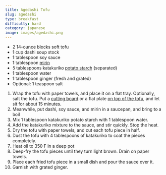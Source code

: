 ```yaml
---
title: Agedashi Tofu
slug: agedashi
type: breakfast
difficulty: hard
category: japanese
image: images/agedashi.png
---
```


<RecipeLayout>

- 2 14-ounce blocks soft tofu
- 1 cup dashi soup stock
- 1 tablespoon soy sauce
- 1 tablespoon [mirin](https://www.thespruceeats.com/mirin-2031388)
- 5 tablespoons katakuriko [potato starch](https://www.thespruceeats.com/gluten-free-flour-and-starch-glossary-1451205) (separated)
- 1 tablespoon water
- 1 tablespoon ginger (fresh and grated)
- Optional: 1 teaspoon salt

1. Wrap the tofu with paper towels, and place it on a flat tray. Optionally, salt the tofu. Put a [cutting board](https://www.thespruceeats.com/best-cutting-boards-4067664) or a flat plate [on top of the tofu](https://www.thespruceeats.com/how-to-press-tofu-3376642), and let sit for about 15 minutes.
2. Meanwhile, put dashi, soy sauce, and mirin in a saucepan, and bring to a boil
3. Mix 1 tablespoon katakuriko potato starch with 1 tablespoon water.
4. Add the katakuriko mixture to the sauce, and stir quickly. Stop the heat.
5. Dry the tofu with paper towels, and cut each tofu piece in half.
6. Dust the tofu with 4 tablespoons of katakuriko to coat the pieces completely.
7. Heat oil to 350 F in a deep pot
8. Deep-fry the tofu pieces until they turn light brown. Drain on paper towels.
9. Place each fried tofu piece in a small dish and pour the sauce over it.
10. Garnish with grated ginger.

</RecipeLayout>
